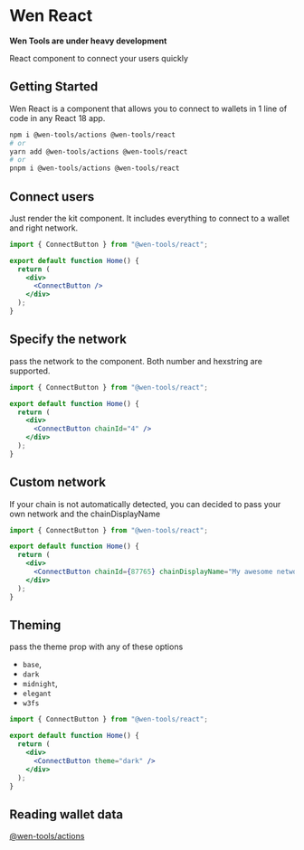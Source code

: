 
# Wen React

**Wen Tools are under heavy development**

React component to connect your users quickly

## Getting Started

Wen React is a component that allows you to connect to wallets in 1 line of code in any React 18 app.

```sh
npm i @wen-tools/actions @wen-tools/react
# or
yarn add @wen-tools/actions @wen-tools/react
# or
pnpm i @wen-tools/actions @wen-tools/react
```

## Connect users

Just render the kit component. It includes everything to connect to a wallet and right network.

```jsx
import { ConnectButton } from "@wen-tools/react";

export default function Home() {
  return (
    <div>
      <ConnectButton />
    </div>
  );
}
```

## Specify the network

pass the network to the component. Both number and hexstring are supported.

```jsx
import { ConnectButton } from "@wen-tools/react";

export default function Home() {
  return (
    <div>
      <ConnectButton chainId="4" />
    </div>
  );
}
```

## Custom network

If your chain is not automatically detected, you can decided to pass your own network and the chainDisplayName

```jsx
import { ConnectButton } from "@wen-tools/react";

export default function Home() {
  return (
    <div>
      <ConnectButton chainId={87765} chainDisplayName="My awesome network" />
    </div>
  );
}
```

## Theming

pass the theme prop with any of these options

- `base`,
- `dark`
- `midnight`,
- `elegant`
- `w3fs`

<PreviewTheme />

```jsx
import { ConnectButton } from "@wen-tools/react";

export default function Home() {
  return (
    <div>
      <ConnectButton theme="dark" />
    </div>
  );
}
```

## Reading wallet data

[@wen-tools/actions](/packages/wen-actions#reading-data-from-the-users-wallet)
